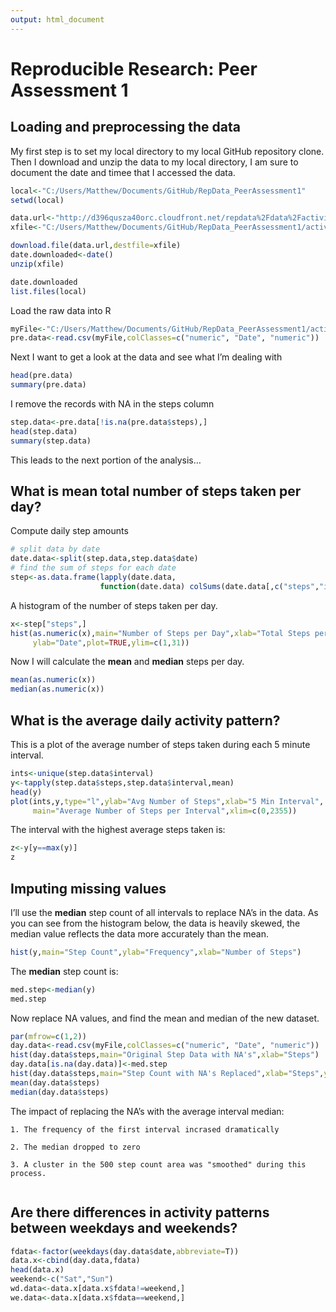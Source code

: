 ```yaml
---
output: html_document
---
```

# Reproducible Research: Peer Assessment 1

## Loading and preprocessing the data

My first step is to set my local directory to my local GitHub repository clone.
Then I download and unzip the data to my local directory, I am sure to document
the date and timee that I accessed the data.
```r
local<-"C:/Users/Matthew/Documents/GitHub/RepData_PeerAssessment1"
setwd(local)

data.url<-"http://d396qusza40orc.cloudfront.net/repdata%2Fdata%2Factivity.zip"
xfile<-"C:/Users/Matthew/Documents/GitHub/RepData_PeerAssessment1/activity.zip"

download.file(data.url,destfile=xfile)
date.downloaded<-date()
unzip(xfile)

date.downloaded
list.files(local)
```


Load the raw data into R
```r
myFile<-"C:/Users/Matthew/Documents/GitHub/RepData_PeerAssessment1/activity.csv"
pre.data<-read.csv(myFile,colClasses=c("numeric", "Date", "numeric"))
```

Next I want to get a look at the data and see what I'm dealing with
```r
head(pre.data)
summary(pre.data)
```

I remove the records with NA in the steps column
```r
step.data<-pre.data[!is.na(pre.data$steps),]
head(step.data)
summary(step.data)
```

This leads to the next portion of the analysis...

## What is mean total number of steps taken per day?

Compute daily step amounts
```r
# split data by date
date.data<-split(step.data,step.data$date)
# find the sum of steps for each date
step<-as.data.frame(lapply(date.data,
                    function(date.data) colSums(date.data[,c("steps","interval")])))
```

A histogram of the number of steps taken per day.
```r
x<-step["steps",]
hist(as.numeric(x),main="Number of Steps per Day",xlab="Total Steps per Day",
     ylab="Date",plot=TRUE,ylim=c(1,31))
```

Now I will calculate the **mean** and **median** steps per day.
```r
mean(as.numeric(x))
median(as.numeric(x))
```


## What is the average daily activity pattern?

This is a plot of the average number of steps taken during each 5 minute interval.
```r
ints<-unique(step.data$interval)
y<-tapply(step.data$steps,step.data$interval,mean)
head(y)
plot(ints,y,type="l",ylab="Avg Number of Steps",xlab="5 Min Interval",
     main="Average Number of Steps per Interval",xlim=c(0,2355))
```


The interval with the highest average steps taken is:
```r
z<-y[y==max(y)]
z
```


## Imputing missing values

I'll use the **median** step count of all intervals to replace NA's in the data.
As you can see from the histogram below, the data is heavily skewed, the median
value reflects the data more accurately than the mean.

```r
hist(y,main="Step Count",ylab="Frequency",xlab="Number of Steps")
```

The **median** step count is:
```r
med.step<-median(y)
med.step
```

Now replace NA values, and find the mean and median of the new dataset.
```r
par(mfrow=c(1,2))
day.data<-read.csv(myFile,colClasses=c("numeric", "Date", "numeric"))
hist(day.data$steps,main="Original Step Data with NA's",xlab="Steps")
day.data[is.na(day.data)]<-med.step
hist(day.data$steps,main="Step Count with NA's Replaced",xlab="Steps",ylab="Frequency")
mean(day.data$steps)
median(day.data$steps)
```

The impact of replacing the NA's with the average interval median:
    
    1. The frequency of the first interval incrased dramatically
    
    2. The median dropped to zero
    
    3. A cluster in the 500 step count area was "smoothed" during this process.
       

## Are there differences in activity patterns between weekdays and weekends?
```r
fdata<-factor(weekdays(day.data$date,abbreviate=T))
data.x<-cbind(day.data,fdata)
head(data.x)
weekend<-c("Sat","Sun")
wd.data<-data.x[data.x$fdata!=weekend,]
we.data<-data.x[data.x$fdata==weekend,]

```
